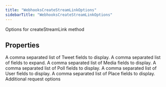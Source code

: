 ```yaml
---
title: "WebhooksCreateStreamLinkOptions"
sidebarTitle: "WebhooksCreateStreamLinkOptions"
---
```


Options for createStreamLink method

## Properties

<ParamField name="tweetfields" type="string">
A comma separated list of Tweet fields to display.

</ParamField>

<ParamField name="expansions" type="string">
A comma separated list of fields to expand.

</ParamField>

<ParamField name="mediafields" type="string">
A comma separated list of Media fields to display.

</ParamField>

<ParamField name="pollfields" type="string">
A comma separated list of Poll fields to display.

</ParamField>

<ParamField name="userfields" type="string">
A comma separated list of User fields to display.

</ParamField>

<ParamField name="placefields" type="string">
A comma separated list of Place fields to display.

</ParamField>

<ParamField name="requestOptions" type="RequestOptions">
Additional request options

</ParamField>
